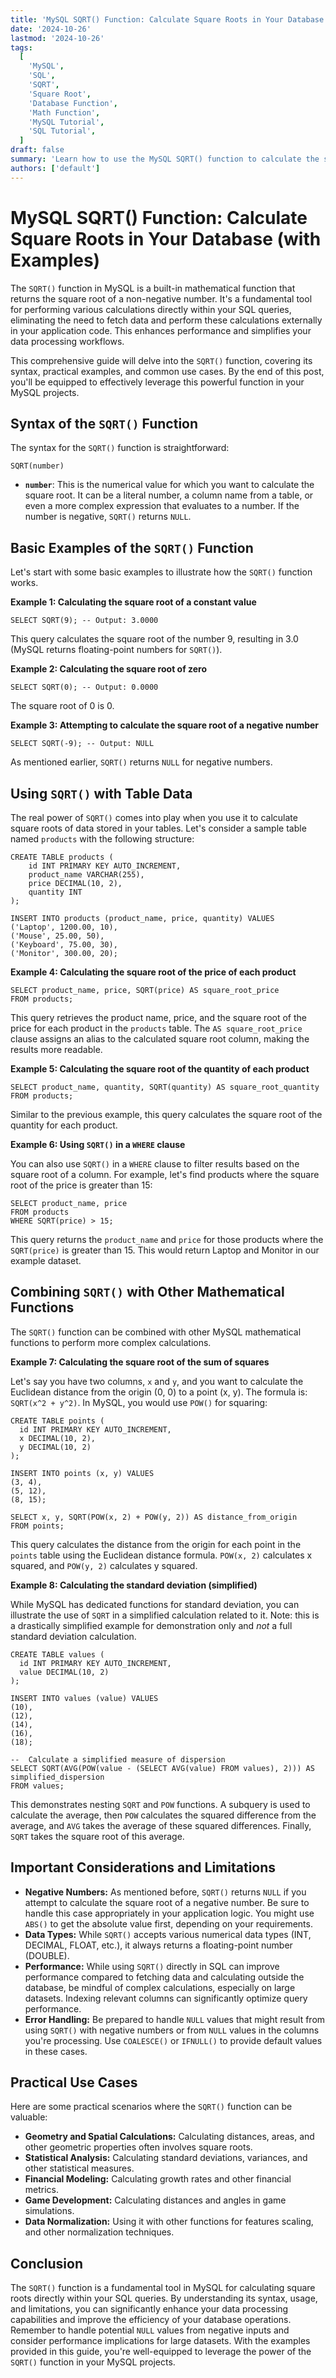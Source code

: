 ```yaml
---
title: 'MySQL SQRT() Function: Calculate Square Roots in Your Database (with Examples)'
date: '2024-10-26'
lastmod: '2024-10-26'
tags:
  [
    'MySQL',
    'SQL',
    'SQRT',
    'Square Root',
    'Database Function',
    'Math Function',
    'MySQL Tutorial',
    'SQL Tutorial',
  ]
draft: false
summary: 'Learn how to use the MySQL SQRT() function to calculate the square root of a number within your database. This comprehensive guide provides syntax, examples, and common use cases for efficiently performing mathematical operations directly in your SQL queries.'
authors: ['default']
---
```


# MySQL SQRT() Function: Calculate Square Roots in Your Database (with Examples)

The `SQRT()` function in MySQL is a built-in mathematical function that returns the square root of a non-negative number. It's a fundamental tool for performing various calculations directly within your SQL queries, eliminating the need to fetch data and perform these calculations externally in your application code. This enhances performance and simplifies your data processing workflows.

This comprehensive guide will delve into the `SQRT()` function, covering its syntax, practical examples, and common use cases. By the end of this post, you'll be equipped to effectively leverage this powerful function in your MySQL projects.

## Syntax of the `SQRT()` Function

The syntax for the `SQRT()` function is straightforward:

```plaintext
SQRT(number)
```

- **`number`**: This is the numerical value for which you want to calculate the square root. It can be a literal number, a column name from a table, or even a more complex expression that evaluates to a number. If the number is negative, `SQRT()` returns `NULL`.

## Basic Examples of the `SQRT()` Function

Let's start with some basic examples to illustrate how the `SQRT()` function works.

**Example 1: Calculating the square root of a constant value**

```plaintext
SELECT SQRT(9); -- Output: 3.0000
```

This query calculates the square root of the number 9, resulting in 3.0 (MySQL returns floating-point numbers for `SQRT()`).

**Example 2: Calculating the square root of zero**

```plaintext
SELECT SQRT(0); -- Output: 0.0000
```

The square root of 0 is 0.

**Example 3: Attempting to calculate the square root of a negative number**

```plaintext
SELECT SQRT(-9); -- Output: NULL
```

As mentioned earlier, `SQRT()` returns `NULL` for negative numbers.

## Using `SQRT()` with Table Data

The real power of `SQRT()` comes into play when you use it to calculate square roots of data stored in your tables. Let's consider a sample table named `products` with the following structure:

```plaintext
CREATE TABLE products (
    id INT PRIMARY KEY AUTO_INCREMENT,
    product_name VARCHAR(255),
    price DECIMAL(10, 2),
    quantity INT
);

INSERT INTO products (product_name, price, quantity) VALUES
('Laptop', 1200.00, 10),
('Mouse', 25.00, 50),
('Keyboard', 75.00, 30),
('Monitor', 300.00, 20);
```

**Example 4: Calculating the square root of the price of each product**

```plaintext
SELECT product_name, price, SQRT(price) AS square_root_price
FROM products;
```

This query retrieves the product name, price, and the square root of the price for each product in the `products` table. The `AS square_root_price` clause assigns an alias to the calculated square root column, making the results more readable.

**Example 5: Calculating the square root of the quantity of each product**

```plaintext
SELECT product_name, quantity, SQRT(quantity) AS square_root_quantity
FROM products;
```

Similar to the previous example, this query calculates the square root of the quantity for each product.

**Example 6: Using `SQRT()` in a `WHERE` clause**

You can also use `SQRT()` in a `WHERE` clause to filter results based on the square root of a column. For example, let's find products where the square root of the price is greater than 15:

```plaintext
SELECT product_name, price
FROM products
WHERE SQRT(price) > 15;
```

This query returns the `product_name` and `price` for those products where the `SQRT(price)` is greater than 15. This would return Laptop and Monitor in our example dataset.

## Combining `SQRT()` with Other Mathematical Functions

The `SQRT()` function can be combined with other MySQL mathematical functions to perform more complex calculations.

**Example 7: Calculating the square root of the sum of squares**

Let's say you have two columns, `x` and `y`, and you want to calculate the Euclidean distance from the origin (0, 0) to a point (x, y). The formula is: `SQRT(x^2 + y^2)`. In MySQL, you would use `POW()` for squaring:

```plaintext
CREATE TABLE points (
  id INT PRIMARY KEY AUTO_INCREMENT,
  x DECIMAL(10, 2),
  y DECIMAL(10, 2)
);

INSERT INTO points (x, y) VALUES
(3, 4),
(5, 12),
(8, 15);

SELECT x, y, SQRT(POW(x, 2) + POW(y, 2)) AS distance_from_origin
FROM points;
```

This query calculates the distance from the origin for each point in the `points` table using the Euclidean distance formula. `POW(x, 2)` calculates x squared, and `POW(y, 2)` calculates y squared.

**Example 8: Calculating the standard deviation (simplified)**

While MySQL has dedicated functions for standard deviation, you can illustrate the use of `SQRT` in a simplified calculation related to it. Note: this is a drastically simplified example for demonstration only and _not_ a full standard deviation calculation.

```plaintext
CREATE TABLE values (
  id INT PRIMARY KEY AUTO_INCREMENT,
  value DECIMAL(10, 2)
);

INSERT INTO values (value) VALUES
(10),
(12),
(14),
(16),
(18);

--  Calculate a simplified measure of dispersion
SELECT SQRT(AVG(POW(value - (SELECT AVG(value) FROM values), 2))) AS simplified_dispersion
FROM values;
```

This demonstrates nesting `SQRT` and `POW` functions. A subquery is used to calculate the average, then `POW` calculates the squared difference from the average, and `AVG` takes the average of these squared differences. Finally, `SQRT` takes the square root of this average.

## Important Considerations and Limitations

- **Negative Numbers:** As mentioned before, `SQRT()` returns `NULL` if you attempt to calculate the square root of a negative number. Be sure to handle this case appropriately in your application logic. You might use `ABS()` to get the absolute value first, depending on your requirements.
- **Data Types:** While `SQRT()` accepts various numerical data types (INT, DECIMAL, FLOAT, etc.), it always returns a floating-point number (DOUBLE).
- **Performance:** While using `SQRT()` directly in SQL can improve performance compared to fetching data and calculating outside the database, be mindful of complex calculations, especially on large datasets. Indexing relevant columns can significantly optimize query performance.
- **Error Handling:** Be prepared to handle `NULL` values that might result from using `SQRT()` with negative numbers or from `NULL` values in the columns you're processing. Use `COALESCE()` or `IFNULL()` to provide default values in these cases.

## Practical Use Cases

Here are some practical scenarios where the `SQRT()` function can be valuable:

- **Geometry and Spatial Calculations:** Calculating distances, areas, and other geometric properties often involves square roots.
- **Statistical Analysis:** Calculating standard deviations, variances, and other statistical measures.
- **Financial Modeling:** Calculating growth rates and other financial metrics.
- **Game Development:** Calculating distances and angles in game simulations.
- **Data Normalization:** Using it with other functions for features scaling, and other normalization techniques.

## Conclusion

The `SQRT()` function is a fundamental tool in MySQL for calculating square roots directly within your SQL queries. By understanding its syntax, usage, and limitations, you can significantly enhance your data processing capabilities and improve the efficiency of your database operations. Remember to handle potential `NULL` values from negative inputs and consider performance implications for large datasets. With the examples provided in this guide, you're well-equipped to leverage the power of the `SQRT()` function in your MySQL projects.
